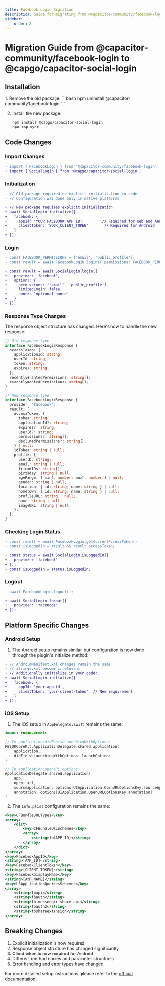 ```yaml
---
title: Facebook Login Migration
description: Guide for migrating from @capacitor-community/facebook-login to @capgo/capacitor-social-login
sidebar:
    order: 2
---
```


# Migration Guide from @capacitor-community/facebook-login to @capgo/capacitor-social-login

## Installation

<Steps>
1. Remove the old package:
   ```bash
   npm uninstall @capacitor-community/facebook-login
   ```

2. Install the new package:
   ```bash
   npm install @capgo/capacitor-social-login
   npx cap sync
   ```
</Steps>

## Code Changes

### Import Changes
```diff
- import { FacebookLogin } from '@capacitor-community/facebook-login';
+ import { SocialLogin } from '@capgo/capacitor-social-login';
```

### Initialization
```diff
- // Old package required no explicit initialization in code
- // Configuration was done only in native platforms

+ // New package requires explicit initialization
+ await SocialLogin.initialize({
+   facebook: {
+     appId: 'YOUR_FACEBOOK_APP_ID',        // Required for web and Android
+     clientToken: 'YOUR_CLIENT_TOKEN'       // Required for Android
+   }
+ });
```

### Login
```diff
- const FACEBOOK_PERMISSIONS = ['email', 'public_profile'];
- const result = await FacebookLogin.login({ permissions: FACEBOOK_PERMISSIONS });

+ const result = await SocialLogin.login({
+   provider: 'facebook',
+   options: {
+     permissions: ['email', 'public_profile'],
+     limitedLogin: false,
+     nonce: 'optional_nonce'
+   }
+ });
```

### Response Type Changes

The response object structure has changed. Here's how to handle the new response:

```typescript
// Old response type
interface FacebookLoginResponse {
  accessToken: {
    applicationId: string;
    userId: string;
    token: string;
    expires: string;
  };
  recentlyGrantedPermissions: string[];
  recentlyDeniedPermissions: string[];
}

// New response type
interface FacebookLoginResponse {
  provider: 'facebook';
  result: {
    accessToken: {
      token: string;
      applicationId?: string;
      expires?: string;
      userId?: string;
      permissions?: string[];
      declinedPermissions?: string[];
    } | null;
    idToken: string | null;
    profile: {
      userID: string;
      email: string | null;
      friendIDs: string[];
      birthday: string | null;
      ageRange: { min?: number; max?: number } | null;
      gender: string | null;
      location: { id: string; name: string } | null;
      hometown: { id: string; name: string } | null;
      profileURL: string | null;
      name: string | null;
      imageURL: string | null;
    };
  };
}
```

### Checking Login Status
```diff
- const result = await FacebookLogin.getCurrentAccessToken();
- const isLoggedIn = result && result.accessToken;

+ const status = await SocialLogin.isLoggedIn({
+   provider: 'facebook'
+ });
+ const isLoggedIn = status.isLoggedIn;
```

### Logout
```diff
- await FacebookLogin.logout();

+ await SocialLogin.logout({
+   provider: 'facebook'
+ });
```

## Platform Specific Changes

### Android Setup

1. The Android setup remains similar, but configuration is now done through the plugin's initialize method:

```diff
- // AndroidManifest.xml changes remain the same
- // strings.xml become irrelevant
+ // Additionally initialize in your code:
+ await SocialLogin.initialize({
+   facebook: {
+     appId: 'your-app-id',
+     clientToken: 'your-client-token'  // New requirement
+   }
+ });
```

### iOS Setup

1. The iOS setup in `AppDelegate.swift` remains the same:

```swift
import FBSDKCoreKit

// In application:didFinishLaunchingWithOptions:
FBSDKCoreKit.ApplicationDelegate.shared.application(
    application,
    didFinishLaunchingWithOptions: launchOptions
)

// In application:openURL:options:
ApplicationDelegate.shared.application(
    app,
    open: url,
    sourceApplication: options[UIApplication.OpenURLOptionsKey.sourceApplication] as? String,
    annotation: options[UIApplication.OpenURLOptionsKey.annotation]
)
```

2. The `Info.plist` configuration remains the same:
```xml
<key>CFBundleURLTypes</key>
<array>
    <dict>
        <key>CFBundleURLSchemes</key>
        <array>
            <string>fb[APP_ID]</string>
        </array>
    </dict>
</array>
<key>FacebookAppID</key>
<string>[APP_ID]</string>
<key>FacebookClientToken</key>
<string>[CLIENT_TOKEN]</string>
<key>FacebookDisplayName</key>
<string>[APP_NAME]</string>
<key>LSApplicationQueriesSchemes</key>
<array>
    <string>fbapi</string>
    <string>fbauth</string>
    <string>fb-messenger-share-api</string>
    <string>fbauth2</string>
    <string>fbshareextension</string>
</array>
```

## Breaking Changes

1. Explicit initialization is now required
2. Response object structure has changed significantly
3. Client token is now required for Android
4. Different method names and parameter structures
5. Error handling and error types have changed

For more detailed setup instructions, please refer to the [official documentation](/docs/plugins/social-login/facebook/). 